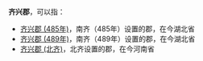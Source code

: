 '''齐兴郡'''，可以指：
*[[齐兴郡_(485年)|齐兴郡 (485年)]]，南齐（485年）设置的郡，在今湖北省
*[[齐兴郡_(489年)|齐兴郡 (489年)]]，南齐（489年）设置的郡，在今湖北省
*[[齐兴郡_(北齐)|齐兴郡 (北齐)]]，北齐设置的郡，在今河南省

{{Disambig|Q|Cat=三字中国郡名消歧义}}